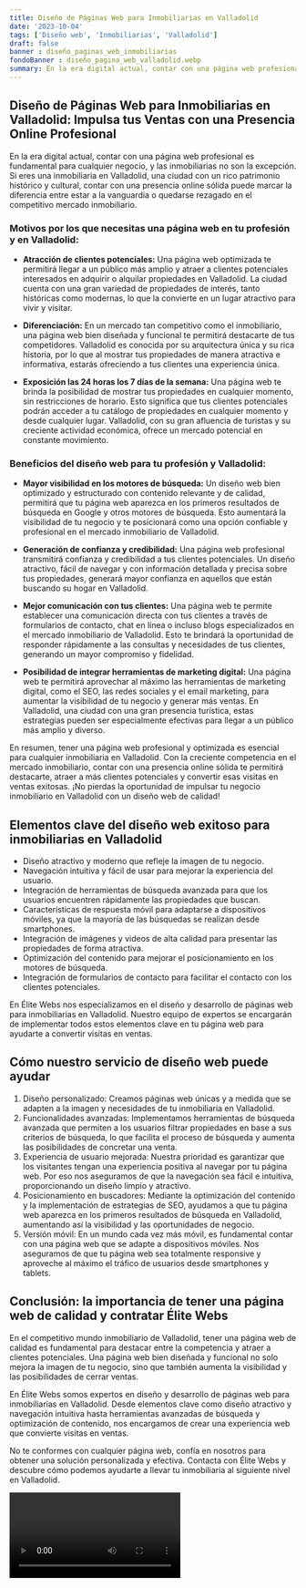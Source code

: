 ```yaml
---
title: Diseño de Páginas Web para Inmobiliarias en Valladolid
date: '2023-10-04'
tags: ['Diseño web', 'Inmobiliarias', 'Valladolid']
draft: false
banner : diseño_paginas_web_inmobiliarias
fondoBanner : diseño_pagina_web_valladolid.webp
summary: En la era digital actual, contar con una página web profesional es fundamental para cualquier negocio, y las inmobiliarias no son la excepción. Si eres una inmobiliaria en Valladolid, una ciudad con un rico patrimonio histórico y cultural, contar con una presencia online sólida puede marcar la diferencia entre estar a la vanguardia o quedarse rezagado en el competitivo mercado inmobiliario.
---
```


## Diseño de Páginas Web para Inmobiliarias en Valladolid: Impulsa tus Ventas con una Presencia Online Profesional

En la era digital actual, contar con una página web profesional es fundamental para cualquier negocio, y las inmobiliarias no son la excepción. Si eres una inmobiliaria en Valladolid, una ciudad con un rico patrimonio histórico y cultural, contar con una presencia online sólida puede marcar la diferencia entre estar a la vanguardia o quedarse rezagado en el competitivo mercado inmobiliario.

### Motivos por los que necesitas una página web en tu profesión y en Valladolid:

- **Atracción de clientes potenciales:** Una página web optimizada te permitirá llegar a un público más amplio y atraer a clientes potenciales interesados en adquirir o alquilar propiedades en Valladolid. La ciudad cuenta con una gran variedad de propiedades de interés, tanto históricas como modernas, lo que la convierte en un lugar atractivo para vivir y visitar.

- **Diferenciación:** En un mercado tan competitivo como el inmobiliario, una página web bien diseñada y funcional te permitirá destacarte de tus competidores. Valladolid es conocida por su arquitectura única y su rica historia, por lo que al mostrar tus propiedades de manera atractiva e informativa, estarás ofreciendo a tus clientes una experiencia única.

- **Exposición las 24 horas los 7 días de la semana:** Una página web te brinda la posibilidad de mostrar tus propiedades en cualquier momento, sin restricciones de horario. Esto significa que tus clientes potenciales podrán acceder a tu catálogo de propiedades en cualquier momento y desde cualquier lugar. Valladolid, con su gran afluencia de turistas y su creciente actividad económica, ofrece un mercado potencial en constante movimiento.

### Beneficios del diseño web para tu profesión y Valladolid:

- **Mayor visibilidad en los motores de búsqueda:** Un diseño web bien optimizado y estructurado con contenido relevante y de calidad, permitirá que tu página web aparezca en los primeros resultados de búsqueda en Google y otros motores de búsqueda. Esto aumentará la visibilidad de tu negocio y te posicionará como una opción confiable y profesional en el mercado inmobiliario de Valladolid.

- **Generación de confianza y credibilidad:** Una página web profesional transmitirá confianza y credibilidad a tus clientes potenciales. Un diseño atractivo, fácil de navegar y con información detallada y precisa sobre tus propiedades, generará mayor confianza en aquellos que están buscando su hogar en Valladolid.

- **Mejor comunicación con tus clientes:** Una página web te permite establecer una comunicación directa con tus clientes a través de formularios de contacto, chat en línea o incluso blogs especializados en el mercado inmobiliario de Valladolid. Esto te brindará la oportunidad de responder rápidamente a las consultas y necesidades de tus clientes, generando un mayor compromiso y fidelidad.

- **Posibilidad de integrar herramientas de marketing digital:** Una página web te permitirá aprovechar al máximo las herramientas de marketing digital, como el SEO, las redes sociales y el email marketing, para aumentar la visibilidad de tu negocio y generar más ventas. En Valladolid, una ciudad con una gran presencia turística, estas estrategias pueden ser especialmente efectivas para llegar a un público más amplio y diverso.

En resumen, tener una página web profesional y optimizada es esencial para cualquier inmobiliaria en Valladolid. Con la creciente competencia en el mercado inmobiliario, contar con una presencia online sólida te permitirá destacarte, atraer a más clientes potenciales y convertir esas visitas en ventas exitosas. ¡No pierdas la oportunidad de impulsar tu negocio inmobiliario en Valladolid con un diseño web de calidad!

<GifSeo />

<Cta />

## Elementos clave del diseño web exitoso para inmobiliarias en Valladolid

- Diseño atractivo y moderno que refleje la imagen de tu negocio.
- Navegación intuitiva y fácil de usar para mejorar la experiencia del usuario.
- Integración de herramientas de búsqueda avanzada para que los usuarios encuentren rápidamente las propiedades que buscan.
- Características de respuesta móvil para adaptarse a dispositivos móviles, ya que la mayoría de las búsquedas se realizan desde smartphones.
- Integración de imágenes y videos de alta calidad para presentar las propiedades de forma atractiva.
- Optimización del contenido para mejorar el posicionamiento en los motores de búsqueda.
- Integración de formularios de contacto para facilitar el contacto con los clientes potenciales.

En Élite Webs nos especializamos en el diseño y desarrollo de páginas web para inmobiliarias en Valladolid. Nuestro equipo de expertos se encargarán de implementar todos estos elementos clave en tu página web para ayudarte a convertir visitas en ventas.

## Cómo nuestro servicio de diseño web puede ayudar

1. Diseño personalizado: Creamos páginas web únicas y a medida que se adapten a la imagen y necesidades de tu inmobiliaria en Valladolid.
2. Funcionalidades avanzadas: Implementamos herramientas de búsqueda avanzada que permiten a los usuarios filtrar propiedades en base a sus criterios de búsqueda, lo que facilita el proceso de búsqueda y aumenta las posibilidades de concretar una venta.
3. Experiencia de usuario mejorada: Nuestra prioridad es garantizar que los visitantes tengan una experiencia positiva al navegar por tu página web. Por eso nos aseguramos de que la navegación sea fácil e intuitiva, proporcionando un diseño limpio y atractivo.
4. Posicionamiento en buscadores: Mediante la optimización del contenido y la implementación de estrategias de SEO, ayudamos a que tu página web aparezca en los primeros resultados de búsqueda en Valladolid, aumentando así la visibilidad y las oportunidades de negocio.
5. Versión móvil: En un mundo cada vez más móvil, es fundamental contar con una página web que se adapte a dispositivos móviles. Nos aseguramos de que tu página web sea totalmente responsive y aproveche al máximo el tráfico de usuarios desde smartphones y tablets.

## Conclusión: la importancia de tener una página web de calidad y contratar Élite Webs

En el competitivo mundo inmobiliario de Valladolid, tener una página web de calidad es fundamental para destacar entre la competencia y atraer a clientes potenciales. Una página web bien diseñada y funcional no solo mejora la imagen de tu negocio, sino que también aumenta la visibilidad y las posibilidades de cerrar ventas.

En Élite Webs somos expertos en diseño y desarrollo de páginas web para inmobiliarias en Valladolid. Desde elementos clave como diseño atractivo y navegación intuitiva hasta herramientas avanzadas de búsqueda y optimización de contenido, nos encargamos de crear una experiencia web que convierte visitas en ventas.

No te conformes con cualquier página web, confía en nosotros para obtener una solución personalizada y efectiva. Contacta con Élite Webs y descubre cómo podemos ayudarte a llevar tu inmobiliaria al siguiente nivel en Valladolid.

<Video />

<CtaBot job='Inmobiliarias' city='Valladolid'/>

<Gmaps query='Valladolid+españa+maps' />